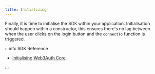 ```yaml
---
title: Initializing
---
```


Finally, it is time to initialise the SDK within your application. Initialisation should happen within a constructor, this ensures there's no lag
between when the user clicks on the login button and the `connectTo` function is triggered.

:::info SDK Reference

- [Initialising Web3Auth Core](/sdk/web/core/initialize#initializing-web3auth).

:::
